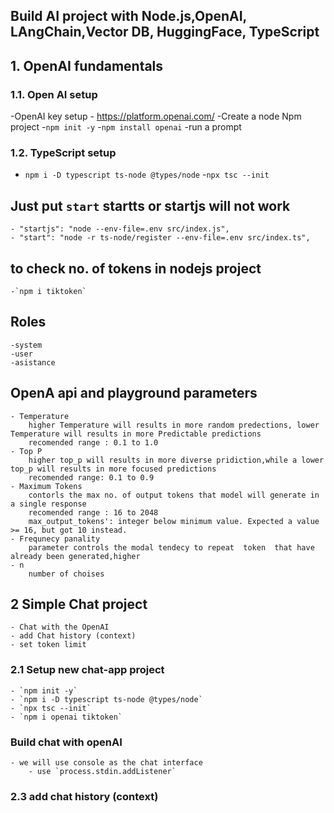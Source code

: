 ## Build AI project with Node.js,OpenAI, LAngChain,Vector DB, HuggingFace, TypeScript 

## 1. OpenAI fundamentals

### 1.1. Open AI setup
-OpenAI key setup
    - https://platform.openai.com/
-Create a node Npm project
    -`npm init -y`
    -`npm install openai`
-run a prompt

### 1.2. TypeScript setup
- `npm i -D typescript ts-node @types/node`
-`npx tsc --init`

## Just put `start` startts or startjs will not work
    - "startjs": "node --env-file=.env src/index.js",
    - "start": "node -r ts-node/register --env-file=.env src/index.ts",


## to check no. of tokens in nodejs project
    -`npm i tiktoken`

## Roles
    -system
    -user
    -asistance

## OpenA api and playground parameters
    - Temperature
        higher Temperature will results in more random predections, lower Temperature will results in more Predictable predictions
        recomended range : 0.1 to 1.0
    - Top P
        higher top_p will results in more diverse pridiction,while a lower top_p will results in more focused predictions
        recomended range: 0.1 to 0.9
    - Maximum Tokens
        contorls the max no. of output tokens that model will generate in a single response
        recomended range : 16 to 2048
        max_output_tokens': integer below minimum value. Expected a value >= 16, but got 10 instead.
    - Frequnecy panality
        parameter controls the modal tendecy to repeat  token  that have already been generated,higher 
    - n
        number of choises

## 2 Simple Chat project
    - Chat with the OpenAI
    - add Chat history (context)
    - set token limit

### 2.1 Setup new chat-app project
    - `npm init -y`
    - `npm i -D typescript ts-node @types/node`
    - `npx tsc --init`
    - `npm i openai tiktoken` 

### Build chat with openAI
    - we will use console as the chat interface 
        - use `process.stdin.addListener`

### 2.3 add chat history (context)
    

